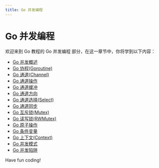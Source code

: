 ```yaml
---
title: Go 并发编程
---
```


# Go 并发编程

欢迎来到 Go 教程的 Go 并发编程 部分，在这一章节中，你将学到以下内容：

- [Go 并发概述](./0-go-concurrency-overview.mdx)
- [Go 协程(Goroutine)](./1-go-coroutine-goroutine.mdx)
- [Go 通道(Channel)](./2-go-channel.mdx)
- [Go 通道操作](./3-go-channel-operation.mdx)
- [Go 通道缓冲](./4-go-channel-buffering.mdx)
- [Go 通道方向](./5-go-channel-direction.mdx)
- [Go 通道选择(Select)](./6-go-channel-select.mdx)
- [Go 通道同步](./7-go-channel-synchronization.mdx)
- [Go 互斥锁(Mutex)](./8-go-mutex.mdx)
- [Go 读写锁(RWMutex)](./9-go-read-write-lock-rwmutex.mdx)
- [Go 原子操作](./10-go-atomic-operation.mdx)
- [Go 条件变量](./11-go-condition-variable.mdx)
- [Go 上下文(Context)](./12-go-context-context.mdx)
- [Go 并发模式](./13-go-concurrency-mode.mdx)
- [Go 并发陷阱](./14-go-concurrency-trap.mdx)

Have fun coding!